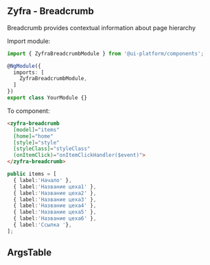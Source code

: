 
## Zyfra - Breadcrumb

<Subtitle>Breadcrumb provides contextual information about page hierarchy</Subtitle>


Import module:

```typescript
import { ZyfraBreadcrumbModule } from '@ui-platform/components';

@NgModule({
  imports: [
    ZyfraBreadcrumbModule,
  ]
})
export class YourModule {}
```

To component:
```html
<zyfra-breadcrumb
  [model]="items"
  [home]="home"
  [style]="style"
  [styleClass]="styleClass"
  (onItemClick)="onItemClickHandler($event)">
</zyfra-breadcrumb>
```

```typescript
public items = [
  { label:'Начало' },
  { label:'Название цеха1' },
  { label:'Название цеха2' },
  { label:'Название цеха3' },
  { label:'Название цеха4' },
  { label:'Название цеха5' },
  { label:'Название цеха6' },
  { label:'Ссылка '},
];
```

## ArgsTable

<ArgsTable of={ZyfraBreadcrumbComponent} />
